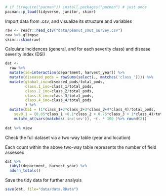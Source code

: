```r
# if (!require("pacman")) install.packages("pacman") # just once
pacman::p_load(tidyverse, janitor, skimr)
```

Import data from .csv, and visualize its structure and variables

```r
raw <- readr::read_csv("data/peanut_smut_survey.csv")
raw %>% glimpse
skimr::skim(raw)
```

Calculate incidences (general, and for each severity class) and disease severity index (DSI)

```r
dat <- 
  raw %>% 
  mutate(id=interaction(department, harvest_year)) %>% 
  mutate(diseased_pods = rowSums(select(., matches('class_')))) %>% 
  mutate(global_inc=diseased_pods/total_pods, 
         class.1_inc=class_1/total_pods,
         class.2_inc=class_2/total_pods,
         class.3_inc=class_3/total_pods,
         class.4_inc=class_4/total_pods 
         ) %>% 
  mutate(DSI = (1*class_1+2*class_2+3*class_3+4*class_4)/total_pods,
    sev0_1 = (0.05*class_1 +0.1*class_2 + 0.75*class_3 + 1*class_4)/total_pods) %>% 
    mutate_at(vars(matches('inc|sev')), ~(. * 100 )%>% round(2))
  
dat %>% view
```

Check the full dataset via a two-way table (year and location)

Each count within the above two-way table represents the number of field assessed

```r
dat %>% 
  tabyl(department, harvest_year) %>% 
  adorn_totals()
```

Save the tidy data for further analysis

```r
save(dat, file="data/data.RData")
```

